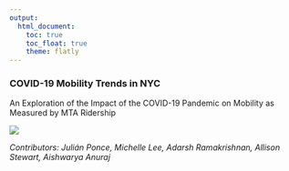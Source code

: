 ```yaml
---
output: 
  html_document:
    toc: true
    toc_float: true
    theme: flatly
---
```


### __COVID-19 Mobility Trends in NYC__
An Exploration of the Impact of the COVID-19 Pandemic on Mobility as Measured by MTA Ridership 



![](images/subway_nyc.jpeg)


*Contributors: Julián Ponce, Michelle Lee, Adarsh Ramakrishnan, Allison Stewart, Aishwarya Anuraj*



